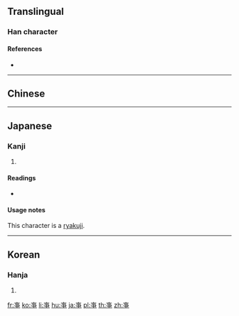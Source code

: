 {{character info/new}}
{{also|事}}
==Translingual==

===Han character===
{{Han char|rn=6|rad=亅|as=06|sn=7|four=|canj=JFLN}}

====References====
* {{Han ref|kx=0085.221|hdz=10021.111|uh=4E8A|ud=20106}}

----

==Chinese==
{{zh-see|事|v}}

----

==Japanese==

===Kanji===
{{ja-kanji|grade=|rs=亅06}}

# {{alternative form of|事|lang=ja}}

====Readings====
* {{ja-readings|on=[[じ]] (''ji''), [[し]] (''shi''), [[ず]] (''zu'')|kun=[[こと]] (''koto''), [[つかう]] ([[亊う]], ''tsukau''), [[つかえる]] ([[亊える]], ''tsukaeru'')}}

====Usage notes====
This character is a [[略字|ryakuji]].

----

==Korean==

===Hanja===
{{ko-hanja|hangeul=사|rv=sa|mr=sa}}

# {{defn|lang=ko|sort=亅06}}

[[fr:亊]]
[[ko:亊]]
[[li:亊]]
[[hu:亊]]
[[ja:亊]]
[[pl:亊]]
[[th:亊]]
[[zh:亊]]